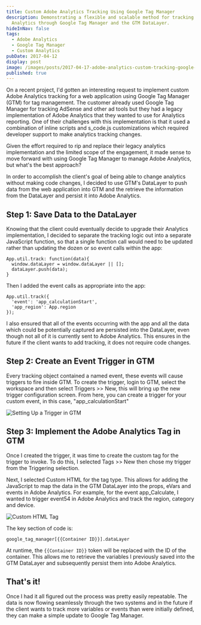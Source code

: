 ```yaml
---
title: Custom Adobe Analytics Tracking Using Google Tag Manager
description: Demonstrating a flexible and scalable method for tracking Adobe
  Analytics through Google Tag Manager and the GTM DataLayer.
hideInNav: false
tags:
  - Adobe Analytics
  - Google Tag Manager
  - Custom Analytics
pubDate: 2017-04-12
display: post
image: /images/posts/2017-04-17-adobe-analytics-custom-tracking-google-tag-manager/aa-gtm-blog-header.png
published: true
---
```


On a recent project, I'd gotten an interesting request to implement custom Adobe Analytics tracking for a web application using Google Tag Manager (GTM) for tag management. The customer already used Google Tag Manager for tracking AdSense and other ad tools but they had a legacy implementation of Adobe Analytics that they wanted to use for Analytics reporting. One of their challenges with this implementation is that it used a combination of inline scripts and s\_code.js customizations which required developer support to make analytics tracking changes.

Given the effort required to rip and replace their legacy analytics implementation and the limited scope of the engagement, it made sense to move forward with using Google Tag Manager to manage Adobe Analytics, but what's the best approach?

In order to accomplish the client's goal of being able to change analytics without making code changes, I decided to use GTM's DataLayer to push data from the web application into GTM and the retrieve the information from the DataLayer and persist it into Adobe Analytics.

## Step 1: Save Data to the DataLayer

Knowing that the client could eventually decide to upgrade their Analytics implementation, I decided to separate the tracking logic out into a separate JavaScript function, so that a single function call would need to be updated rather than updating the dozen or so event calls within the app:

```
App.util.track: function(data){
  window.dataLayer = window.dataLayer || [];
  dataLayer.push(data);
}
```

Then I added the event calls as appropriate into the app:

```
App.util.track({
  'event': 'app_calculationStart',
  'app_region': App.region
});
```

I also ensured that all of the events occurring with the app and all the data which could be potentially captured are persisted into the DataLayer, even though not all of it is currently sent to Adobe Analytics. This ensures in the future if the client wants to add tracking, it does not require code changes.

## Step 2: Create an Event Trigger in GTM

Every tracking object contained a named event, these events will cause triggers to fire inside GTM. To create the trigger, login to GTM, select the workspace and then select Triggers >> New, this will bring up the new trigger configuration screen. From here, you can create a trigger for your custom event, in this case, "app\_calculationStart"

![Setting Up a Trigger in GTM](/images/posts/2017-04-17-adobe-analytics-custom-tracking-google-tag-manager/trigger.png)

## 

## Step 3: Implement the Adobe Analytics Tag in GTM

Once I created the trigger, it was time to create the custom tag for the trigger to invoke. To do this, I selected Tags >> New then chose my trigger from the Triggering selection.

Next, I selected Custom HTML for the tag type. This allows for adding the JavaScript to map the data in the GTM DataLayer into the props, eVars and events in Adobe Analytics. For example, for the event app\_Calculate, I wanted to trigger event54 in Adobe Analytics and track the region, category and device.

![Custom HTML Tag](/images/posts/2017-04-17-adobe-analytics-custom-tracking-google-tag-manager/custom-html-tag.png)

The key section of code is: 

```
google_tag_manager[{{Container ID}}].dataLayer
```

At runtime, the `{{Container ID}}` token will be replaced with the ID of the container. This allows me to retrieve the variables I previously saved into the GTM DataLayer and subsequently persist them into Adobe Analytics. 

## 

## That's it!

Once I had it all figured out the process was pretty easily repeatable. The data is now flowing seamlessly through the two systems and in the future if the client wants to track more variables or events than were initially defined, they can make a simple update to Google Tag Manager.
